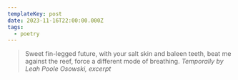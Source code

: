 ```yaml
---
templateKey: post
date: 2023-11-16T22:00:00.000Z
tags:
  - poetry
---
```

> Sweet fin-legged future, with your salt skin and baleen teeth, beat me<br/>
> against the reef, force a different mode of breathing.
> <cite><i>Temporally</i> by Leah Poole Osowski, excerpt</cite>
